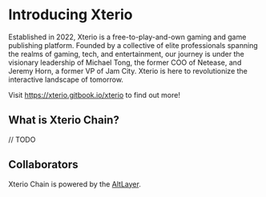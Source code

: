 # Introducing Xterio
 
Established in 2022, Xterio is a free-to-play-and-own gaming and game publishing platform. Founded by a collective of elite professionals spanning the realms of gaming, tech, and entertainment, our journey is under the visionary leadership of Michael Tong, the former COO of Netease, and Jeremy Horn, a former VP of Jam City. Xterio is here to revolutionize the interactive landscape of tomorrow.

Visit https://xterio.gitbook.io/xterio to find out more!

## What is Xterio Chain?

// TODO

## Collaborators

Xterio Chain is powered by the [AltLayer](https://docs.altlayer.io/altlayer-documentation).
